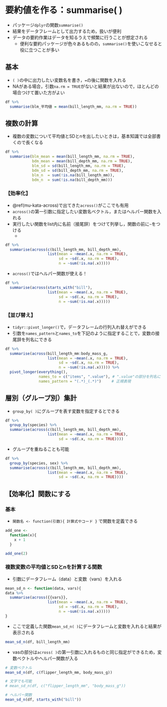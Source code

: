 # 要約値を作る：summarise( ) {#summarise}

* パッケージ`dplyr`の関数`summarise()`
* 結果をデータフレームとして出力するため，扱いが便利
* データの要約作業はデータを知るうえで頻繁に行うことが想定される
  + 便利な要約パッケージが色々あるものの，`summarise()`を使いこなせると役に立つことが多い



## 基本 {#su-st}

* `( )`の中に出力したい変数名を書き，`=`の後に関数を入れる
* NAがある場合，引数`na.rm = TRUE`がないと結果が出ないので，ほとんどの場合つけて置いた方がよい

```r
df %>% 
  summarise(blm_平均値 = mean(bill_length_mm, na.rm = TRUE))
```

## 複数の計算 {#su-st-multiple}

* 複数の変数について平均値とSDとnを出したいときは，基本知識では全部書くので長くなる

```r
df %>% 
  summarise(blm_mean = mean(bill_length_mm, na.rm = TRUE),
            bdm_mean = mean(bill_depth_mm, na.rm = TRUE),
            blm_sd = sd(bill_length_mm, na.rm = TRUE),
            bdm_sd = sd(bill_depth_mm, na.rm = TRUE),
            blm_n  = sum(!is.na(bill_length_mm)),
            bdm_n  = sum(!is.na(bill_depth_mm)))

```

### 【効率化】{#su-st-ef}

* \@ref(mu-kata-across)で出てきた`across()`がここでも有用
* `across()`の第一引数に指定したい変数名ベクトル，またはヘルパー関数を入れる
* 実行したい関数をlist内に名前（接尾辞）をつけて列挙し，関数の前に`~`をつける
  + 

```r
df %>% 
  summarise(across(c(bill_length_mm, bill_depth_mm),
                   list(mean = ~mean(.x, na.rm = TRUE),
                        sd = ~sd(.x, na.rm = TRUE),
                        n = ~sum(!is.na(.x)))))
```


* `across()`ではヘルパー関数が使える！

```r
df %>% 
  summarise(across(starts_with("bill"),
                   list(mean = ~mean(.x, na.rm = TRUE),
                        sd = ~sd(.x, na.rm = TRUE),
                        n = ~sum(!is.na(.x)))))
```

### 【並び替え】{#su-st-reorder}

* `tidyr::pivot_longer()`で，データフレームの行列入れ替えができる
* 引数を`names_pattern`と`names_to`を下記のように指定することで，変数の接尾辞を列名にできる


```r
df %>% 
  summarise(across(bill_length_mm:body_mass_g,
                   list(mean = ~mean(.x, na.rm = TRUE),
                        sd = ~sd(.x, na.rm = TRUE),
                        n = ~sum(!is.na(.x))))) %>% 
  pivot_longer(everything(),
               names_to = c("items", ".value"), # ".value"の部分を列名に
               names_pattern = "(.*)_(.*)") 　  # 正規表現
```


## 層別（グループ別）集計{#su-group}

* `group_by( )`にグループを表す変数を指定するとできる

```r
df %>% 
  group_by(species) %>% 
  summarise(across(c(bill_length_mm, bill_depth_mm),
                   list(mean = ~mean(.x, na.rm = TRUE),
                        sd = ~sd(.x, na.rm = TRUE))))
```

* グループを重ねることも可能

```r
df %>% 
  group_by(species, sex) %>% 
  summarise(across(c(bill_length_mm, bill_depth_mm),
                   list(mean = ~mean(.x, na.rm = TRUE),
                        sd = ~sd(.x, na.rm = TRUE))))
```


## 【効率化】関数にする{#su-fun}
### 基本{#su-fun-st}

* `関数名 <- function(引数){ 計算式やコード }` で関数を定義できる

```r
add_one <- 
  function(x){
    x + 1
  }

add_one(2)

```


### 複数変数の平均値とSDとnを計算する関数{#su-fun-meansdn}

* 引数にデータフレーム（data）と変数（vars）を入れる

```r
mean_sd_n <- function(data, vars){
data %>% 
  summarise(across({{vars}},
                   list(mean = ~mean(.x, na.rm = TRUE),
                        sd = ~sd(.x, na.rm = TRUE),
                        n = ~sum(!is.na(.x)))))
}
```

* ここで定義した関数`mean_sd_n( )`にデータフレームと変数を入れると結果が表示される

```r
mean_sd_n(df, bill_length_mm)
```

* vasの部分は`across( )`の第一引数に入れるものと同じ指定ができるため，変数ベクトルやヘルパー関数が入る

```r
# 変数ベクトル
mean_sd_n(df, c(flipper_length_mm, body_mass_g))

# 文字でも可能
# mean_sd_n(df, c("flipper_length_mm", "body_mass_g"))

# ヘルパー関数
mean_sd_n(df, starts_with("bill"))
```


